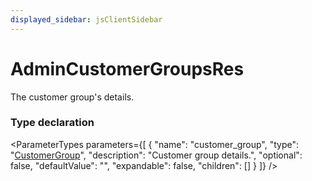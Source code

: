 ```yaml
---
displayed_sidebar: jsClientSidebar
---
```



# AdminCustomerGroupsRes

The customer group's details.

### Type declaration

<ParameterTypes parameters={[
  {
    "name": "customer_group",
    "type": "[CustomerGroup](../classes/internal.CustomerGroup.mdx)",
    "description": "Customer group details.",
    "optional": false,
    "defaultValue": "",
    "expandable": false,
    "children": []
  }
]} />
